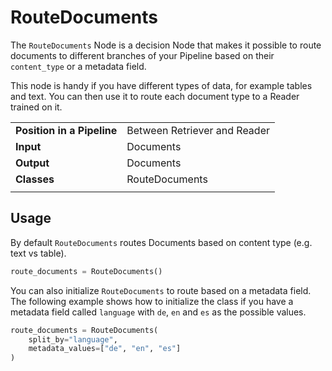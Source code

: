 # RouteDocuments

The `RouteDocuments` Node is a decision Node that makes it possible to route documents
to different branches of your Pipeline based on their `content_type` or a metadata field.

This node is handy if you have different types of data, for example tables and text.
You can then use it to route each document type to a Reader trained on it.

|||
|-------------|-----------------------------------------------------------------------------------------------------------------------------------------------------------------------------|
|__Position in a Pipeline__| Between Retriever and Reader |
|__Input__       | Documents                                                                                                                                                                  |
|__Output__      | Documents                                                                                                             |
|__Classes__     | RouteDocuments                                                                                                          |
|||

## Usage

By default `RouteDocuments` routes Documents based on content type (e.g. text vs table).

```python
route_documents = RouteDocuments()
```

You can also initialize `RouteDocuments` to route based on a metadata field.
The following example shows how to initialize the class if you have a metadata field called `language`
with `de`, `en` and `es` as the possible values.

```python
route_documents = RouteDocuments(
    split_by="language",
    metadata_values=["de", "en", "es"]
)
```
